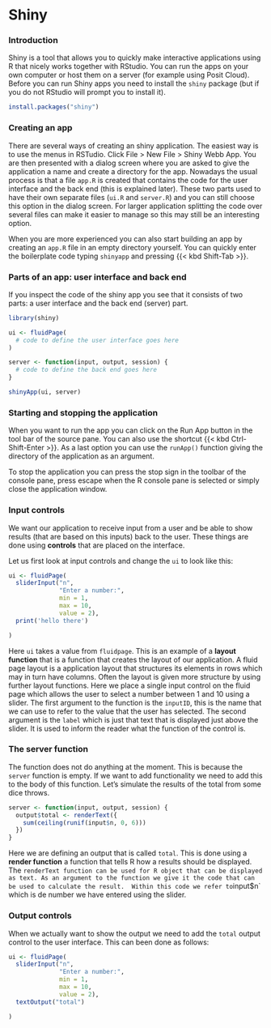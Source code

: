 # Shiny

### Introduction

Shiny is a tool that allows you to quickly make interactive applications using R that nicely works together with RStudio.  You can run the apps on your own computer  or host them on a server (for example using Posit Cloud). Before you can run Shiny apps you need to install the `shiny` package (but if you do not RStudio will prompt you to install it).

```r
install.packages("shiny")
```



### Creating an app

There are several ways of creating an shiny application. The easiest way is to use the menus in RSTudio. Click File > New File > Shiny Webb App. You are then presented with a dialog screen where you are asked to give the application a name and create a directory for the app. Nowadays the usual process is that a file `app.R` is created that contains the code for the user interface and the back end (this is explained later). These two parts used to have their own separate files (`ui.R` and `server.R`) and you can still choose this option in the dialog screen. For larger application splitting the code over several files can make it easier to manage so this may still be an interesting option.

When you are more experienced you can also start building an app by creating an `app.R` file in an empty directory yourself. You can quickly enter the boilerplate code typing `shinyapp` and pressing {{< kbd Shift-Tab >}}.

### Parts of an app: user interface and back end

If you inspect the code of the shiny app you see that it consists of two parts: a user interface and the back end (server) part.

```r
library(shiny)

ui <- fluidPage(
  # code to define the user interface goes here
)

server <- function(input, output, session) {
  # code to define the back end goes here
}

shinyApp(ui, server)
```


### Starting and stopping the application

When you want to run the app you can click on the Run App button in the tool bar of the source pane. You can also use the shortcut {{< kbd Ctrl-Shift-Enter >}}. As a last option you can use the `runApp()` function giving the directory of the application as an argument.

To stop the application you can press the stop sign in the toolbar of the console pane, press escape when the R console pane is selected or simply close the application window.

### Input controls

We want our application to receive input from a user and be able to show results  (that are based on this inputs) back to the user. These things are done using **controls** that are placed on the interface. 

Let us first look at input controls and change the `ui` to look like this:

```r
ui <- fluidPage(
  sliderInput("n",
              "Enter a number:",
              min = 1,
              max = 10,
              value = 2),
  print('hello there')

)

```

Here `ui` takes a value from `fluidpage`. This is an example of a **layout function** that is a function that creates the layout of our application. A fluid page layout is a application layout that structures its elements in rows which may in turn have columns. Often the layout is given more structure by using further layout functions.
Here we place a single input control on the fluid page which allows the user to select a number between 1 and 10 using a slider. The first argument to the function is the `inputID`, this is the name that we can use to refer to the value that the user has selected. The second argument is the `label` which is just that text that is displayed just above the slider. It is used to inform the reader what the function of the control is.

### The server function

The function does not do anything at the moment. This is because the `server` function is empty. If we want to add functionality we need to add this to the body of this function. Let's simulate the results of the total from some dice throws.

```r
server <- function(input, output, session) {
  output$total <- renderText({
    sum(ceiling(runif(input$n, 0, 6)))
  })
}

```


Here we are defining an output that is called `total`. This is done using a **render function** a function that tells R how a results should be displayed. The `renderText function can be used for R object that can be displayed as text. As an argument to the function we give it the code that can be used to calculate the result. 
Within this code we refer to `input$n` which is de number we have entered using the slider. 

### Output controls

When we actually want to show the output we need to add the `total` output control to the user interface. This can been done as follows:

```r
ui <- fluidPage(
  sliderInput("n",
              "Enter a number:",
              min = 1,
              max = 10,
              value = 2),
  textOutput("total")

)

```




